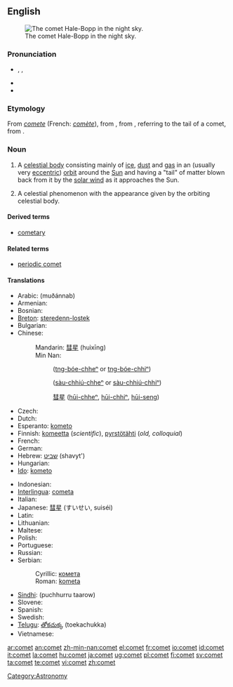 {{wikipedia}}
==English==
[[Image:Comet-Hale-Bopp-29-03-1997 hires adj.jpg|thumb|right|The comet Hale-Bopp in the night sky.]]

===Pronunciation===
* {{enPR|kŏm'ət}}, {{IPA|/ˈkɒmət/}}, {{SAMPA|/"kQm@t/}}
* {{audio|en-us-comet.ogg|Audio (US)}}
* {{rhymes|ɒmɪt}}

===Etymology===
From {{etyl|fro}} ''[[comete]]'' (French: ''[[comète]]''), from {{etyl|la}} {{term|cometa|lang=la}}, from {{etyl|grc}} {{term|κομήτης||longhaired|sc=Polytonic|tr=komētēs|lang=grc}}, referring to the tail of a comet, from {{term|κόμη||hair|sc=Polytonic|tr=komē|lang=grc}}.

===Noun===
{{en-noun}}

# {{astronomy}} A [[celestial body]] consisting mainly of [[ice]], [[dust]] and [[gas]] in an (usually very [[eccentric]]) [[orbit]] around the [[Sun]] and having a "tail" of matter blown back from it by the [[solar wind]] as it approaches the Sun.
# A celestial phenomenon with the appearance given by the orbiting celestial body.

====Derived terms====
* [[cometary]]

====Related terms====
* [[periodic comet]]

====Translations====
{{trans-top|a celestial body, generally with a tail}}
* Arabic: {{Arab|[[مذنب]]}} (muðánnab) {{m}}
* Armenian: {{t-|hy|գիսաստղ|tr=gisastġ|sc=Armn|xs=Armenian}}
* Bosnian: {{t-|bs|kometa|f}}
* [[Breton]]: [[steredenn-lostek]] {{f}}
* Bulgarian: {{t-|bg|комета|f|tr=kométa|sc=Cyrl}}
* Chinese:
*: Mandarin: [[彗星]] (huìxīng)
*: Min Nan:
*:: {{zh-ts|[[長尾星]]|[[长尾星]]}} ([[tn̂g-bóe-chheⁿ|tn{{unicode|̂}}g-bóe-chheⁿ]] or [[tn̂g-bóe-chhiⁿ|tn{{unicode|̂}}g-bóe-chhiⁿ]])
*:: {{zh-ts|[[掃帚星]]|[[扫帚星]]}} ([[sàu-chhiú-chheⁿ]] or [[sàu-chhiú-chhiⁿ]])
*:: [[彗星]] ([[hūi-chheⁿ]], [[hūi-chhiⁿ]], [[hūi-seng]])
* Czech: {{t+|cs|kometa|f}}
* Dutch: {{t+|nl|komeet|m}}
* Esperanto: [[kometo]]
* Finnish: [[komeetta]] (''scientific''), [[pyrstötähti]] (''old, colloquial'')
* French: {{t+|fr|comète|f}}
* German: {{t+|de|Komet|m}}
* Hebrew: [[שביט]] (shavyt') {{m}}
* Hungarian: {{t+|hu|üstökös}}
* [[Ido]]: [[kometo]]
{{trans-mid}}
* Indonesian: {{t+|id|komet|xs=Indonesian}}
* [[Interlingua]]: [[cometa]]
* Italian: {{t-|it|cometa|f}}
* Japanese: [[彗星]] (すいせい, suiséi)
* Latin: {{t-|la|cometes|m}}
* Lithuanian: {{t-|lt|kometa|f|xs=Lithuanian}}
* Maltese: {{t-|mt|kometa|f|xs=Maltese}}
* Polish: {{t+|pl|kometa|f}}
* Portuguese: {{t+|pt|cometa|m}}
* Russian: {{t+|ru|комета|f|tr=kométa|sc=Cyrl}}
* Serbian:
*: Cyrillic: [[комета#Serbian|комета]] {{f}}
*: Roman: [[kometa#Serbian|kometa]] {{f}}
* [[Sindhi]]: {{sd-Arab|[[پُڇُڙُ تارو]]}} (puchhurru taarow) {{m}}
* Slovene: {{t+|sl|komet|m}}
* Spanish: {{t+|es|cometa|m}}
* Swedish: {{t+|sv|komet|c}}
* [[Telugu]]: [[తోకచుక్క]] (toekachukka)
* Vietnamese: {{t+|vi|sao chổi|xs=Vietnamese}}
{{trans-bottom}}

[[Category:Astronomy]]

[[ar:comet]]
[[an:comet]]
[[zh-min-nan:comet]]
[[el:comet]]
[[fr:comet]]
[[io:comet]]
[[id:comet]]
[[it:comet]]
[[la:comet]]
[[hu:comet]]
[[ja:comet]]
[[ug:comet]]
[[pl:comet]]
[[fi:comet]]
[[sv:comet]]
[[ta:comet]]
[[te:comet]]
[[vi:comet]]
[[zh:comet]]